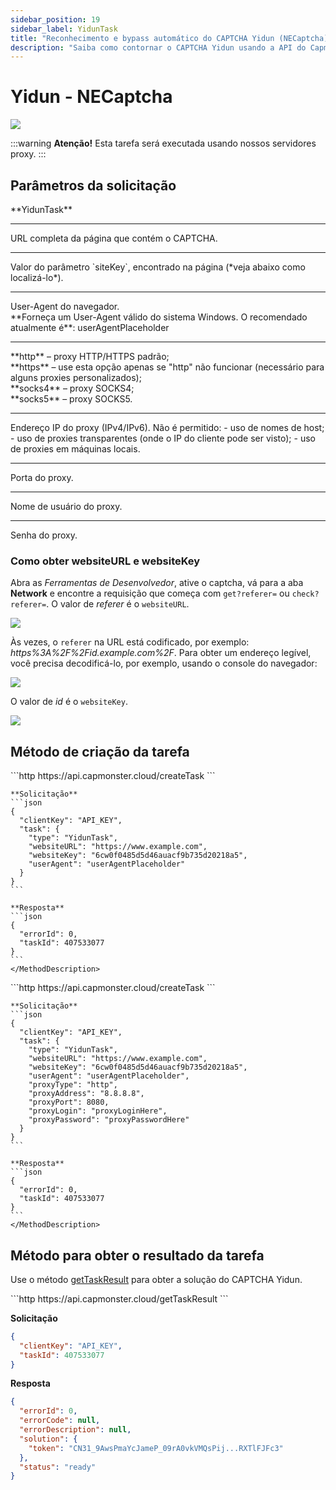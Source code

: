 ```yaml
---
sidebar_position: 19
sidebar_label: YidunTask
title: "Reconhecimento e bypass automático do CAPTCHA Yidun (NECaptcha) | API"
description: "Saiba como contornar o CAPTCHA Yidun usando a API do Capmonster Cloud para reconhecimento e resolução automáticos!"
---
```



# Yidun - NECaptcha

<PriceBlockWrap>
  <PriceBlock title="Yidun task" name="yidunToken"/>
</PriceBlockWrap>

![](./images/yidun-task/yidun-captcha.png)

:::warning **Atenção!**
Esta tarefa será executada usando nossos servidores proxy.
:::

## Parâmetros da solicitação

<TabItem value="proxy" label="YidunTask (com proxy)" className="bordered-panel">
  <ParamItem title="type" required type="string" />
  **YidunTask**

  ---

  <ParamItem title="websiteURL" required type="string" />
  URL completa da página que contém o CAPTCHA.

  ---

  <ParamItem title="websiteKey" required type="string" />
  Valor do parâmetro `siteKey`, encontrado na página (*veja abaixo como localizá-lo*).

  ---

  <ParamItem title="userAgent" type="string" />
  User-Agent do navegador. <br />
  **Forneça um User-Agent válido do sistema Windows. O recomendado atualmente é**: userAgentPlaceholder

  ---

  <ParamItem title="proxyType" type="string" />
  **http** – proxy HTTP/HTTPS padrão;<br />
  **https** – use esta opção apenas se "http" não funcionar (necessário para alguns proxies personalizados);<br />
  **socks4** – proxy SOCKS4;<br />
  **socks5** – proxy SOCKS5.

  ---

  <ParamItem title="proxyAddress" type="string" />
  <p>
    Endereço IP do proxy (IPv4/IPv6). Não é permitido:
    - uso de nomes de host;
    - uso de proxies transparentes (onde o IP do cliente pode ser visto);
    - uso de proxies em máquinas locais.
  </p>

  ---

  <ParamItem title="proxyPort" type="integer" />
  Porta do proxy.

  ---

  <ParamItem title="proxyLogin" type="string" />
  Nome de usuário do proxy.

  ---

  <ParamItem title="proxyPassword" type="string" />
  Senha do proxy.

</TabItem>

### Como obter websiteURL e websiteKey
Abra as *Ferramentas de Desenvolvedor*, ative o captcha, vá para a aba **Network** e encontre a requisição que começa com `get?referer=` ou `check?referer=`. O valor de *referer* é o `websiteURL`.

![](./images/yidun-task/websiteurl.png)

Às vezes, o `referer` na URL está codificado, por exemplo: *https%3A%2F%2Fid.example.com%2F*. Para obter um endereço legível, você precisa decodificá-lo, por exemplo, usando o console do navegador:

![](./images/yidun-task/decode-websiteurl.png)

O valor de *id* é o `websiteKey`.

![](./images/yidun-task/websitekey.png)

## Método de criação da tarefa

<Tabs className="full-width-tabs filled-tabs request-tabs" groupId="captcha-type">
  <TabItem value="proxyless" label="YidunTask (sem proxy)" default className="method-panel">
    <MethodItem>
      ```http
      https://api.capmonster.cloud/createTask
      ```
    </MethodItem>
    <MethodDescription>

    **Solicitação**
    ```json
    {
      "clientKey": "API_KEY",
      "task": {
        "type": "YidunTask",
        "websiteURL": "https://www.example.com",
        "websiteKey": "6cw0f0485d5d46auacf9b735d20218a5",
        "userAgent": "userAgentPlaceholder"
      }
    }
    ```

    **Resposta**
    ```json
    {
      "errorId": 0,
      "taskId": 407533077
    }
    ```
    </MethodDescription>
  </TabItem>

  <TabItem value="proxy" label="YidunTask (com proxy)" default className="method-panel">
    <MethodItem>
      ```http
      https://api.capmonster.cloud/createTask
      ```
    </MethodItem>
    <MethodDescription>

    **Solicitação**
    ```json
    {
      "clientKey": "API_KEY",
      "task": {
        "type": "YidunTask",
        "websiteURL": "https://www.example.com",
        "websiteKey": "6cw0f0485d5d46auacf9b735d20218a5",
        "userAgent": "userAgentPlaceholder",
        "proxyType": "http",
        "proxyAddress": "8.8.8.8",
        "proxyPort": 8080,
        "proxyLogin": "proxyLoginHere",
        "proxyPassword": "proxyPasswordHere"
      }
    }
    ```

    **Resposta**
    ```json
    {
      "errorId": 0,
      "taskId": 407533077
    }
    ```
    </MethodDescription>
  </TabItem>
</Tabs>

## Método para obter o resultado da tarefa

Use o método [getTaskResult](../api/methods/get-task-result.md) para obter a solução do CAPTCHA Yidun.

<TabItem value="proxyless" label="CustomTask (sem proxy)" default className="method-panel-full">
  <MethodItem>
    ```http
    https://api.capmonster.cloud/getTaskResult
    ```
  </MethodItem>
  <MethodDescription>

  **Solicitação**
  ```json
  {
    "clientKey": "API_KEY",
    "taskId": 407533077
  }
  ```

  **Resposta**
  ```json
  {
    "errorId": 0,
    "errorCode": null,
    "errorDescription": null,
    "solution": {
      "token": "CN31_9AwsPmaYcJameP_09rA0vkVMQsPij...RXTlFJFc3"
    },
    "status": "ready"
  }
  ```
  </MethodDescription>
</TabItem>
